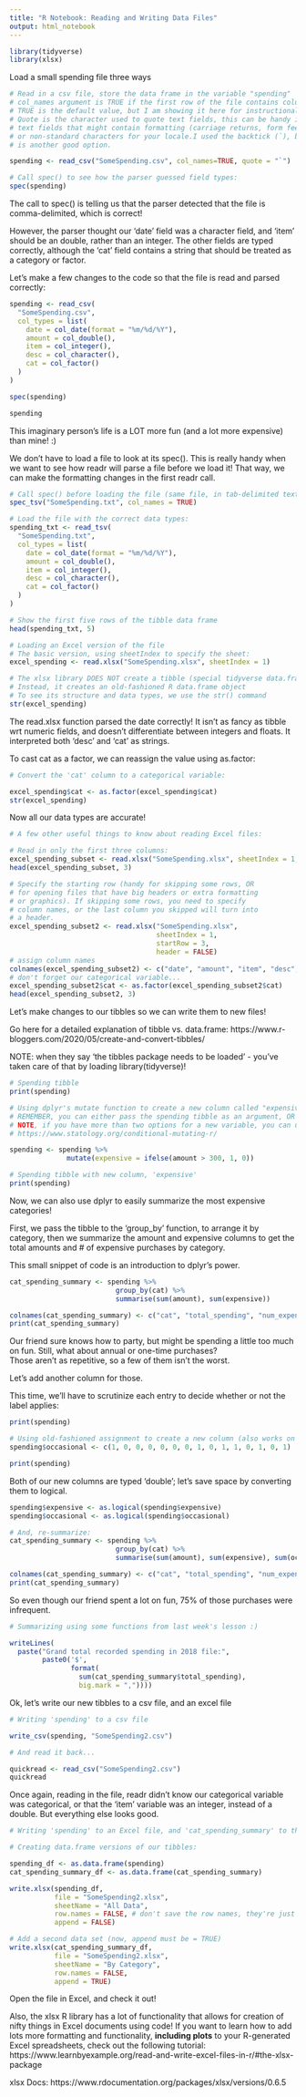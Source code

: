 ```yaml
---
title: "R Notebook: Reading and Writing Data Files"
output: html_notebook
---
```


```r
library(tidyverse)
library(xlsx)
```
 
Load a small spending file three ways

```r
# Read in a csv file, store the data frame in the variable "spending"
# col_names argument is TRUE if the first row of the file contains column headers / names
# TRUE is the default value, but I am showing it here for instructional purposes
# Quote is the character used to quote text fields, this can be handy if you have large 
# text fields that might contain formatting (carriage returns, form feeds or line breaks) 
# or non-standard characters for your locale.I used the backtick (`), but the tilde (~) 
# is another good option.

spending <- read_csv("SomeSpending.csv", col_names=TRUE, quote = "`")

# Call spec() to see how the parser guessed field types:
spec(spending)
```
The call to spec() is telling us that the parser detected that the file is comma-delimited, which is correct!

However, the parser thought our 'date' field was a character field, and 'item' should be an double, rather than an integer.  The other fields are typed correctly, although the 'cat' field contains a string that should be treated as a category or factor.

Let's make a few changes to the code so that the file is read and parsed correctly:

```r
spending <- read_csv(
  "SomeSpending.csv", 
  col_types = list(
    date = col_date(format = "%m/%d/%Y"),
    amount = col_double(),
    item = col_integer(),
    desc = col_character(),
    cat = col_factor()
  )
)

spec(spending)
```
```r
spending
```

This imaginary person's life is a LOT more fun (and a lot more expensive) than mine! :)

We don't have to load a file to look at its spec().  This is really handy when we want to see how readr will parse a file before we load it!  That way, we can make the formatting changes in the first readr call.

```r
# Call spec() before loading the file (same file, in tab-delimited text format):
spec_tsv("SomeSpending.txt", col_names = TRUE)

# Load the file with the correct data types:
spending_txt <- read_tsv(
  "SomeSpending.txt", 
  col_types = list(
    date = col_date(format = "%m/%d/%Y"),
    amount = col_double(),
    item = col_integer(),
    desc = col_character(),
    cat = col_factor()
  )
)

# Show the first five rows of the tibble data frame
head(spending_txt, 5)
```

```r
# Loading an Excel version of the file
# The basic version, using sheetIndex to specify the sheet:
excel_spending <- read.xlsx("SomeSpending.xlsx", sheetIndex = 1)

# The xlsx library DOES NOT create a tibble (special tidyverse data.frame)
# Instead, it creates an old-fashioned R data.frame object
# To see its structure and data types, we use the str() command
str(excel_spending)
```

The read.xlsx function parsed the date correctly!  It isn't as fancy as tibble wrt numeric fields, and doesn't differentiate between integers and floats.  It interpreted both 'desc' and 'cat' as strings.

To cast cat as a factor, we can reassign the value using as.factor:

```r
# Convert the 'cat' column to a categorical variable:

excel_spending$cat <- as.factor(excel_spending$cat)
str(excel_spending)
```

Now all our data types are accurate!

```r
# A few other useful things to know about reading Excel files:

# Read in only the first three columns:
excel_spending_subset <- read.xlsx("SomeSpending.xlsx", sheetIndex = 1, colIndex = 1:3)
head(excel_spending_subset, 3)

# Specify the starting row (handy for skipping some rows, OR 
# for opening files that have big headers or extra formatting
# or graphics). If skipping some rows, you need to specify
# column names, or the last column you skipped will turn into
# a header.
excel_spending_subset2 <- read.xlsx("SomeSpending.xlsx", 
                                    sheetIndex = 1, 
                                    startRow = 3,
                                    header = FALSE)
# assign column names
colnames(excel_spending_subset2) <- c("date", "amount", "item", "desc", "cat")
# don't forget our categorical variable...
excel_spending_subset2$cat <- as.factor(excel_spending_subset2$cat)
head(excel_spending_subset2, 3)

```


Let's make changes to our tibbles so we can write them to new files!

Go here for a detailed explanation of tibble vs. data.frame: 
https://www.r-bloggers.com/2020/05/create-and-convert-tibbles/

NOTE: when they say 'the tibbles package needs to be loaded' - you've taken care of that by loading library(tidyverse)!

```r
# Spending tibble
print(spending)

# Using dplyr's mutate function to create a new column called "expensive" based on the value of "amount"
# REMEMBER, you can either pass the spending tibble as an argument, OR use the pipe operator %>%
# NOTE, if you have more than two options for a new variable, you can use case_when rather than ifelse
# https://www.statology.org/conditional-mutating-r/

spending <- spending %>%
              mutate(expensive = ifelse(amount > 300, 1, 0))

# Spending tibble with new column, 'expensive'
print(spending)

```

Now, we can also use dplyr to easily summarize the most expensive categories!

First, we pass the tibble to the 'group_by' function, to arrange it by category, then we summarize the amount and expensive columns to get the total amounts and # of expensive purchases by category.

This small snippet of code is an introduction to dplyr's power.

```r
cat_spending_summary <- spending %>%
                          group_by(cat) %>%
                          summarise(sum(amount), sum(expensive))

colnames(cat_spending_summary) <- c("cat", "total_spending", "num_expensive")
print(cat_spending_summary)

```

Our friend sure knows how to party, but might be spending a little too much on fun.
Still, what about annual or one-time purchases?  
Those aren't as repetitive, so a few of them isn't the worst.

Let's add another column for those.

This time, we'll have to scrutinize each entry to decide whether or not the label applies:

```r
print(spending)

# Using old-fashioned assignment to create a new column (also works on data.frames)
spending$occasional <- c(1, 0, 0, 0, 0, 0, 0, 1, 0, 1, 1, 0, 1, 0, 1)

print(spending)
```

Both of our new columns are typed 'double'; let's save space by converting them to logical.

```r
spending$expensive <- as.logical(spending$expensive)
spending$occasional <- as.logical(spending$occasional)

# And, re-summarize:
cat_spending_summary <- spending %>%
                          group_by(cat) %>%
                          summarise(sum(amount), sum(expensive), sum(occasional))

colnames(cat_spending_summary) <- c("cat", "total_spending", "num_expensive", "num_occasional")
print(cat_spending_summary)

```

So even though our friend spent a lot on fun, 75% of those purchases were infrequent.

```r
# Summarizing using some functions from last week's lesson :)

writeLines(
  paste("Grand total recorded spending in 2018 file:", 
        paste0('$', 
               format(
                 sum(cat_spending_summary$total_spending), 
                 big.mark = ","))))

```

Ok, let's write our new tibbles to a csv file, and an excel file

```r
# Writing 'spending' to a csv file

write_csv(spending, "SomeSpending2.csv")

# And read it back...

quickread <- read_csv("SomeSpending2.csv")
quickread

```

Once again, reading in the file, readr didn't know our categorical variable was categorical, or that the 'item' variable was an integer, instead of a double. But everything else looks good.

```r
# Writing 'spending' to an Excel file, and 'cat_spending_summary' to the second sheet

# Creating data.frame versions of our tibbles:

spending_df <- as.data.frame(spending)
cat_spending_summary_df <- as.data.frame(cat_spending_summary)

write.xlsx(spending_df, 
           file = "SomeSpending2.xlsx",
           sheetName = "All Data", 
           row.names = FALSE, # don't save the row names, they're just numbers
           append = FALSE)

# Add a second data set (now, append must be = TRUE)
write.xlsx(cat_spending_summary_df, 
           file = "SomeSpending2.xlsx",
           sheetName = "By Category", 
           row.names = FALSE,
           append = TRUE)

```

Open the file in Excel, and check it out!

Also, the xlsx R library has a lot of functionality that allows for creation of nifty things in Excel documents using code! If you want to learn how to add lots more formatting and functionality, 
**including plots** to your R-generated Excel spreadsheets, check out the following tutorial:
https://www.learnbyexample.org/read-and-write-excel-files-in-r/#the-xlsx-package

xlsx Docs: https://www.rdocumentation.org/packages/xlsx/versions/0.6.5

